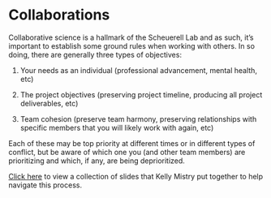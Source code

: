 # Collaborations

Collaborative science is a hallmark of the Scheuerell Lab and as such, it's important to establish some ground rules when working with others. In so doing, there are generally three types of objectives:

1) Your needs as an individual (professional advancement, mental health, etc)

2) The project objectives (preserving project timeline, producing all project deliverables, etc)

3) Team cohesion (preserve team harmony, preserving relationships with specific members that you will likely work with again, etc)

Each of these may be top priority at different times or in different types of conflict, but be aware of which one you (and other team members) are prioritizing and which, if any, are being deprioritized.

[Click here](https://docs.google.com/presentation/d/1_8Dt204Onja83bx5QjLAaHGiU2hPP1ImQH1gldVzVdo/edit?ts=5f3ed056#slide=id.g7dbff98225_0_98) to view a collection of slides that Kelly Mistry put together to help navigate this process.